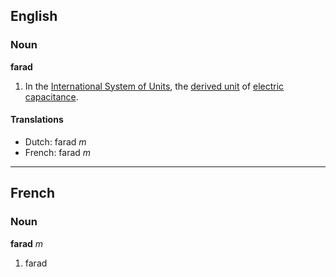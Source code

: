 ==English==
===Noun===
'''farad'''

#In the [[International System of Units]], the [[derived unit]] of [[electric capacitance]].

====Translations====
*Dutch: farad ''m''
*French: farad ''m''

----

==French==
===Noun===
'''farad''' ''m''

#farad